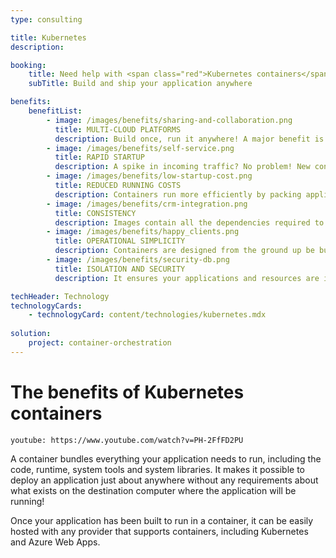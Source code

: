 ```yaml
---
type: consulting

title: Kubernetes
description:

booking:
    title: Need help with <span class="red">Kubernetes containers</span>?
    subTitle: Build and ship your application anywhere

benefits:
    benefitList:
        - image: /images/benefits/sharing-and-collaboration.png
          title: MULTI-CLOUD PLATFORMS
          description: Build once, run it anywhere! A major benefit is its portability. It enables you to easily and reliably run applications on different environments. This reduces vendor lock-in with a specific cloud provider, giving you the ability to migrate easily if the need arises.
        - image: /images/benefits/self-service.png
          title: RAPID STARTUP
          description: A spike in incoming traffic? No problem! New containers will start up rapidly because they are running the application, and not booting a whole operating system. Containers can also start up on different nodes of your cluster, allowing your service to naturally balance load across all available nodes.
        - image: /images/benefits/low-startup-cost.png
          title: REDUCED RUNNING COSTS
          description: Containers run more efficiently by packing applications in tighter, reducing overheads and making better use of your existing resources. It allows companies to save on everything from server costs to the employees needed to maintain them. Fewer resources, more automation!
        - image: /images/benefits/crm-integration.png
          title: CONSISTENCY
          description: Images contain all the dependencies required to run an application. As such, Development, Staging and Production all run identical environments. This provides huge benefits in identifying and resolving issues quickly and you will never hear "It works on my machine" again.
        - image: /images/benefits/happy_clients.png
          title: OPERATIONAL SIMPLICITY
          description: Containers are designed from the ground up be built and deployed automatically. Since containers package up all their dependencies, you no longer need to ensure that the correct libraries are installed on each environment. That makes it is a breeze to migrate between environments. Your servers should be cattle, not pets.
        - image: /images/benefits/security-db.png
          title: ISOLATION AND SECURITY
          description: It ensures your applications and resources are isolated and segregated. Docker, for example, makes sure each container has its own resources that are isolated from other containers, granting you complete control over traffic flow and management.

techHeader: Technology
technologyCards:
    - technologyCard: content/technologies/kubernetes.mdx
    
solution:
    project: container-orchestration
---
```


# The benefits of **Kubernetes containers**

`youtube: https://www.youtube.com/watch?v=PH-2FfFD2PU`

A container bundles everything your application needs to run, including the code, runtime, system tools and system libraries. It makes it possible to deploy an application just about anywhere without any requirements about what exists on the destination computer where the application will be running!

Once your application has been built to run in a container, it can be easily hosted with any provider that supports containers, including Kubernetes and Azure Web Apps.
